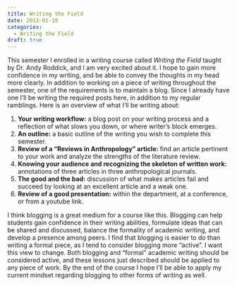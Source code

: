 ```yaml
---
title: Writing the Field
date: 2013-01-18
categories:
  - Writing the Field
draft: true
---
```


This semester I enrolled in a writing course called _Writing the Field_ taught by Dr. Andy Roddick, and I am very excited about it.
I hope to gain more confidence in my writing, and be able to convey the thoughts in my head more clearly.
In addition to working on a piece of writing throughout the semester, one of the requirements is to maintain a blog.
Since I already have one I'll be writing the required posts here, in addition to my regular ramblings.
Here is an overview of what I'll be writing about:

1. **Your writing workflow:** a blog post on your writing process and a reflection of what slows you down, or where writer's block emerges.
2. **An outline:** a basic outline of the writing you wish to complete this semester.
3. **Review of a "Reviews in Anthropology" article:** find an article pertinent to your work and analyze the strengths of the literature review.
4. **Knowing your audience and recognizing the skeleton of written work:** annotations of three articles in three anthropological journals.
5. **The good and the bad:** discussion of what makes articles fail and succeed by looking at an excellent article and a weak one.
6. **Review of a good presentation:** within the department, at a conference, or from a youtube link.

I think blogging is a great medium for a course like this.
Blogging can help students gain confidence in their writing abilities, formulate ideas that can be shared and discussed, balance the formality of academic writing, and develop a presence among peers.
I find that blogging is easier to do than writing a formal piece, as I tend to consider blogging more "active".
I want this view to change.
Both blogging and "formal" academic writing should be considered active, and these lessons just described should be applied to any piece of work.
By the end of the course I hope I'll be able to apply my current mindset regarding blogging to other forms of writing as well.
